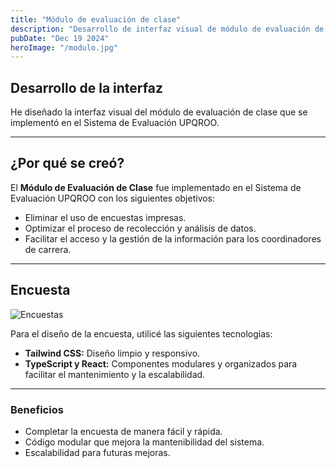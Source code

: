 ```yaml
---
title: "Módulo de evaluación de clase"
description: "Desarrollo de interfaz visual de módulo de evaluación de clase"
pubDate: "Dec 19 2024"
heroImage: "/modulo.jpg"
---
```


## Desarrollo de la interfaz

He diseñado la interfaz visual del módulo de evaluación de clase que se implementó en el Sistema de Evaluación UPQROO.

---

## ¿Por qué se creó?

El **Módulo de Evaluación de Clase** fue implementado en el Sistema de Evaluación UPQROO con los siguientes objetivos:

- Eliminar el uso de encuestas impresas.
- Optimizar el proceso de recolección y análisis de datos.
- Facilitar el acceso y la gestión de la información para los coordinadores de carrera.

---

## Encuesta

![Encuestas](/encuesta.jpg)

Para el diseño de la encuesta, utilicé las siguientes tecnologías:

- **Tailwind CSS:** Diseño limpio y responsivo.
- **TypeScript y React:** Componentes modulares y organizados para facilitar el mantenimiento y la escalabilidad.

---

### Beneficios

- Completar la encuesta de manera fácil y rápida.
- Código modular que mejora la mantenibilidad del sistema.
- Escalabilidad para futuras mejoras.
